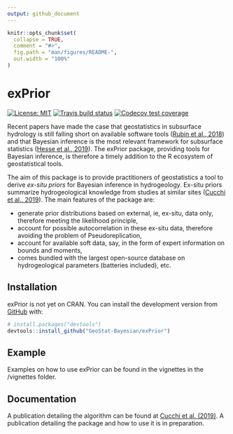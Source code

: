 ```yaml
---
output: github_document
---
```


<!-- README.md is generated from README.Rmd. Please edit that file -->

```r
knitr::opts_chunk$set(
  collapse = TRUE,
  comment = "#>",
  fig.path = "man/figures/README-",
  out.width = "100%"
)
```

# exPrior

<!-- badges: start -->
[![License: MIT](https://img.shields.io/badge/License-MIT-yellow.svg)](https://opensource.org/licenses/MIT)
[![Travis build status](https://travis-ci.org/GeoStat-Bayesian/exPrior.svg?branch=master)](https://travis-ci.org/GeoStat-Bayesian/exPrior)
[![Codecov test coverage](https://codecov.io/gh/GeoStat-Bayesian/exPrior/branch/master/graph/badge.svg)](https://codecov.io/gh/GeoStat-Bayesian/exPrior?branch=master)
<!-- badges: end -->

Recent papers have made the case that geostatistics in subsurface hydrology is still falling short on available software tools ([Rubin et al., 2018](https://www.hydrol-earth-syst-sci.net/22/5675/2018/)) and that Bayesian inference is the most relevant framework for subsurface statistics ([Hesse et al., 2019](https://www.frontiersin.org/articles/10.3389/feart.2019.00118/full)). The exPrior package, providing tools for Bayesian inference, is therefore a timely addition to the R ecosystem of geostatistical tools.

The aim of this package is to provide practitioners of geostatistics a tool to derive _ex-situ priors_ for Bayesian inference in hydrogeology. Ex-situ priors summarize hydrogeological knowledge from studies at similar sites  ([Cucchi et al., 2019](https://www.sciencedirect.com/science/article/abs/pii/S0309170818309059)). The main features of the package are:

- generate prior distributions based on external, ie, ex-situ, data only, therefore meeting the likelihood principle,
- account for possible autocorrelation in these ex-situ data, therefore avoiding the problem of Pseudoreplication,
- account for available soft data, say, in the form of expert information on bounds and moments,
- comes bundled with the largest open-source database on hydrogeological parameters (batteries included), etc.


## Installation

exPrior is not yet on CRAN. You can install the development version from [GitHub](https://github.com/) with:

``` r
# install.packages("devtools")
devtools::install_github("GeoStat-Bayesian/exPrior")
```
## Example

Examples on how to use exPrior can be found in the vignettes in the /vignettes folder.

## Documentation

A publication detailing the algorithm can be found at [Cucchi et al. (2019)](https://www.sciencedirect.com/science/article/abs/pii/S0309170818309059). A publication detailing the package and how to use it is in preparation.

